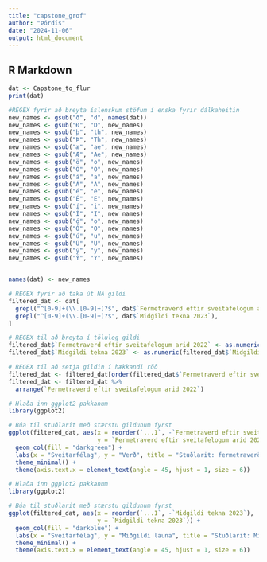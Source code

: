 ```yaml
---
title: "capstone_grof"
author: "Þórdís"
date: "2024-11-06"
output: html_document
---
```


## R Markdown

```R
dat <- Capstone_to_flur
print(dat)
```

```R
#REGEX fyrir að breyta íslenskum stöfum í enska fyrir dálkaheitin
new_names <- gsub("ð", "d", names(dat))
new_names <- gsub("Ð", "D", new_names)
new_names <- gsub("þ", "th", new_names)
new_names <- gsub("Þ", "Th", new_names)
new_names <- gsub("æ", "ae", new_names)
new_names <- gsub("Æ", "Ae", new_names)
new_names <- gsub("ö", "o", new_names)
new_names <- gsub("Ö", "O", new_names)
new_names <- gsub("á", "a", new_names)
new_names <- gsub("Á", "A", new_names)
new_names <- gsub("é", "e", new_names)
new_names <- gsub("É", "E", new_names)
new_names <- gsub("í", "i", new_names)
new_names <- gsub("Í", "I", new_names)
new_names <- gsub("ó", "o", new_names)
new_names <- gsub("Ó", "O", new_names)
new_names <- gsub("ú", "u", new_names)
new_names <- gsub("Ú", "U", new_names)
new_names <- gsub("ý", "y", new_names)
new_names <- gsub("Ý", "Y", new_names)


names(dat) <- new_names
```

```R
# REGEX fyrir að taka út NA gildi
filtered_dat <- dat[
  grepl("^[0-9]+(\\.[0-9]+)?$", dat$`Fermetraverd eftir sveitafelogum arid 2022`) &
  grepl("^[0-9]+(\\.[0-9]+)?$", dat$`Midgildi tekna 2023`), 
]

# REGEX til að breyta í töluleg gildi 
filtered_dat$`Fermetraverd eftir sveitafelogum arid 2022` <- as.numeric(filtered_dat$`Fermetraverd eftir sveitafelogum arid 2022`)
filtered_dat$`Midgildi tekna 2023` <- as.numeric(filtered_dat$`Midgildi tekna 2023`)

# REGEX til að setja gildin í hækkandi röð
filtered_dat <- filtered_dat[order(filtered_dat$`Fermetraverd eftir sveitafelogum arid 2022`), ]
filtered_dat <- filtered_dat %>%
  arrange(`Fermetraverd eftir sveitafelogum arid 2022`)

```

```R
# Hlaða inn ggplot2 pakkanum
library(ggplot2)

# Búa til stuðlarit með stærstu gildunum fyrst
ggplot(filtered_dat, aes(x = reorder(`...1`, -`Fermetraverd eftir sveitafelogum arid 2022`), 
                         y = `Fermetraverd eftir sveitafelogum arid 2022`)) +
  geom_col(fill = "darkgreen") +
  labs(x = "Sveitarfélag", y = "Verð", title = "Stuðlarit: fermetraverð eftir sveitafélögum í þúsundum króna") +
  theme_minimal() +
  theme(axis.text.x = element_text(angle = 45, hjust = 1, size = 6))
```

```R
# Hlaða inn ggplot2 pakkanum
library(ggplot2)

# Búa til stuðlarit með stærstu gildunum fyrst
ggplot(filtered_dat, aes(x = reorder(`...1`, -`Midgildi tekna 2023`), 
                         y = `Midgildi tekna 2023`)) +
  geom_col(fill = "darkblue") +
  labs(x = "Sveitarfélag", y = "Miðgildi launa", title = "Stuðlarit: Miðgildi launa eftir sveitafélögum í þúsundum króna") +
  theme_minimal() +
  theme(axis.text.x = element_text(angle = 45, hjust = 1, size = 6))
```
